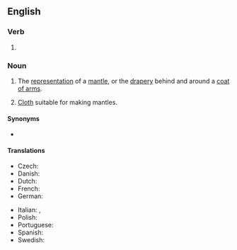 ==English==

===Verb===
{{head|en|present participle}}

# {{present participle of|mantle|lang=en|nocat=1}}

===Noun===
{{en-noun|~}}

# {{lb|en|heraldry}} The [[representation]] of a [[mantle]], or the [[drapery]] behind and around a [[coat of arms]].
# [[cloth|Cloth]] suitable for making mantles.

====Synonyms====
* {{sense|heraldic representation}} {{l|en|lambrequin}}

====Translations====
{{trans-top|heraldry: drapery behind and around a coat of arms}}
* Czech: {{t|cs|přikryvadla|f}}
* Danish: {{t|da|hjelmklæde|n}}
* Dutch: {{t+|nl|dekkleed|n}}
* French: {{t+|fr|lambrequin|m}}
* German: {{t|de|Helmdecke|f}}
{{trans-mid}}
* Italian: {{t+|it|svolazzi|m-p}}, {{t+|it|lambrecchini|m-p}}
* Polish: {{t+|pl|labry}}
* Portuguese: {{t+|pt|paquife|m}}
* Spanish: {{t|es|lambrequín|m}}
* Swedish: {{t|sv|hjälmtäcke|n}}
{{trans-bottom}}